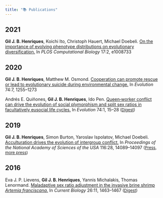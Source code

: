 ```yaml
---
title: "📚 Publications"
---
```


## 2021
**Gil J. B. Henriques**, Koichi Ito, Christoph Hauert, Michael Doebeli. [On the importance of evolving phenotype distributions on evolutionary diversification.](https://journals.plos.org/ploscompbiol/article?id=10.1371/journal.pcbi.1008733) In *PLOS Computational Biology* 17:2, e1008733

## 2020
**Gil J. B. Henriques**, Matthew M. Osmond. [Cooperation can promote rescue or lead to evolutionary suicide during environmental change.](henriques_cv/papers/henriques2020.pdf) In *Evolution* 74:7, 1255--1273

Andrés E. Quiñones, **Gil J. B. Henriques**, Ido Pen. [Queen‑worker conflict can drive the evolution of social plymorphism and split sex ratios in facultatively eusocial life cycles.](henriques_cv/papers/quinones2020.pdf) In *Evolution* 74:1, 15--28 <font size="2">([Digest](henriques_cv/papers/digests/digest_quinones2019.pdf))</font>

## 2019
**Gil J. B. Henriques**, Simon Burton, Yaroslav Ispolatov, Michael Doebeli. [Acculturation drives the evolution of intergroup conflict.](henriques_cv/papers/henriques2019.pdf) In *Proceedings of the National Academy of Sciences of the USA* 116:28, 14089--14097 <font size="2">([Press](https://scientificinquirer.com/2019/09/19/conversations-with-burt-simon-and-gil-henriques-reframing-intergroup-conflicts/), [more press](https://www.sciencedaily.com/releases/2019/07/190709091146.htm))</font>

## 2016
Eva J. P. Lievens, **Gil J. B. Henriques**, Yannis Michalakis, Thomas Lenormand. [Maladaptive sex ratio adjustment in the invasive brine shrimp *Artemia franciscana*.](henriques_cv/papers/lievens2016.pdf) In *Current Biology* 26:11, 1463--1467 <font size="2">([Digest](henriques_cv/papers/digests/digest_lievens2016.pdf))</font>
